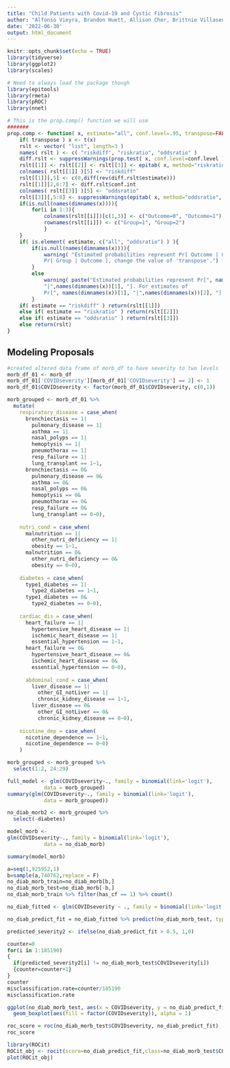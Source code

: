 ```yaml
---
title: "Child Patients with Covid-19 and Cystic Fibrosis"
author: "Alfonso Vieyra, Brandon Huett, Allison Cher, Brittnie Villasenor, Ernesto Collazo"
date: '2022-06-30'
output: html_document
---
```


```r
knitr::opts_chunk$set(echo = TRUE)
library(tidyverse)
library(ggplot2)
library(scales)

# Need to always load the package though
library(epitools)
library(rmeta)
library(pROC)
library(nnet)
```

```r
# This is the prop.comp() function we will use
#######
prop.comp <- function( x, estimate="all", conf.level=.95, transpose=FALSE ){
	if( transpose ) x <- t(x)
	rslt <- vector( "list", length=3 )
	names( rslt ) <- c( "riskdiff", "riskratio", "oddsratio" )
	diff.rslt <- suppressWarnings(prop.test( x, conf.level=conf.level ))
	rslt[[1]] <- rslt[[2]] <- rslt[[3]] <- epitab( x, method="riskratio", pvalue="chi2", conf.level=conf.level )$tab
	colnames( rslt[[1]] )[5] <- "riskdiff"
	rslt[[1]][,5] <- c(0,diff(rev(diff.rslt$estimate)))
	rslt[[1]][2,6:7] <- diff.rslt$conf.int
	colnames( rslt[[3]] )[5] <- "oddsratio"
	rslt[[3]][,5:8] <- suppressWarnings(epitab( x, method="oddsratio", pvalue="chi2", conf.level=conf.level )$tab[,5:8])
	if(is.null(names(dimnames(x)))){
		for(i in 1:3){
			colnames(rslt[[i]])[c(1,3)] <- c("Outcome=0", "Outcome=1")
			rownames(rslt[[i]]) <- c("Group=1", "Group=2")
			}
	}
	if( is.element( estimate, c("all", "oddsratio") ) ){ 
		if(is.null(names(dimnames(x)))){
			warning( "Estimated probabilities represent Pr[ Outcome | Group ]. For estimates of 
			Pr[ Group | Outcome ], change the value of 'transpose'.")
		}
		else
			warning( paste("Estimated probabilities represent Pr[", names(dimnames(x))[2], 
			"|",names(dimnames(x))[1], "]. For estimates of 
			Pr[", names(dimnames(x))[1], "|",names(dimnames(x))[2], "], change the value of 'transpose'.") )
		}
	if( estimate == "riskdiff" ) return(rslt[[1]])
	else if( estimate == "riskratio" ) return(rslt[[2]])
	else if( estimate == "oddsratio" ) return(rslt[[3]])
	else return(rslt)
}
```

## Modeling Proposals

```r
#created altered data frame of morb_df to have severity to two levels
morb_df_01 <- morb_df
morb_df_01['COVIDseverity'][morb_df_01['COVIDseverity'] == 2] <- 1
morb_df_01$COVIDseverity <- factor(morb_df_01$COVIDseverity, c(0,1))
```

```r
morb_grouped <- morb_df_01 %>% 
  mutate(
    respiratory_disease = case_when(
      bronchiectasis == 1|
        pulmonary_disease == 1|
        asthma == 1|
        nasal_polyps == 1|
        hemoptysis == 1|
        pneumothorax == 1|
        resp_failure == 1|
        lung_transplant == 1~1,
      bronchiectasis == 0&
        pulmonary_disease == 0&
        asthma == 0&
        nasal_polyps == 0&
        hemoptysis == 0&
        pneumothorax == 0&
        resp_failure == 0&
        lung_transplant == 0~0),
    
    nutri_cond = case_when(
      malnutrition == 1|
        other_nutri_deficiency == 1|
        obesity == 1~1,
      malnutrition == 0&
        other_nutri_deficiency == 0&
        obesity == 0~0),
    
    diabetes = case_when(
      type1_diabetes == 1|
        type2_diabetes == 1~1,
      type1_diabetes == 0&
        type2_diabetes == 0~0),
    
    cardiac_dis = case_when(
      heart_failure == 1|
        hypertensive_heart_disease == 1|
        ischemic_heart_disease == 1|
        essential_hypertension == 1~1,
      heart_failure == 0&
        hypertensive_heart_disease == 0&
        ischemic_heart_disease == 0&
        essential_hypertension == 0~0),
      
      abdominal_cond = case_when(
        liver_disease == 1|
          other_GI_notLiver == 1|
          chronic_kidney_disease == 1~1,
        liver_disease == 0&
          other_GI_notLiver == 0&
          chronic_kidney_disease == 0~0),
    
    nicotine_dep = case_when(
      nicotine_dependence == 1~1,
      nicotine_dependence == 0~0)
    )

morb_grouped <- morb_grouped %>%
  select(1:2, 24:29)
```

```r
full_model <- glm(COVIDseverity~., family = binomial(link='logit'), 
            data = morb_grouped)
summary(glm(COVIDseverity~., family = binomial(link='logit'), 
            data = morb_grouped))
```

```r
no_diab_morb2 <- morb_grouped %>%
  select(-diabetes)
```

```r
model_morb <-
glm(COVIDseverity~., family = binomial(link='logit'), 
            data = no_diab_morb)

summary(model_morb)
```
```r
a=seq(1,925952,1)
b=sample(a,740762,replace = F)
no_diab_morb_train=no_diab_morb[b,]
no_diab_morb_test=no_diab_morb[-b,]
no_diab_morb_train %>% filter(has_cf == 1) %>% count()
```

```r
no_diab_fitted <- glm(COVIDseverity ~ ., family = binomial(link='logit'), data = no_diab_morb_train)
```

```r
no_diab_predict_fit = no_diab_fitted %>% predict(no_diab_morb_test, type="response")
```

```r
predicted_severity2 <- ifelse(no_diab_predict_fit > 0.5, 1,0)
```

```r
counter=0
for(i in 1:185190)
{
  if(predicted_severity2[i] != no_diab_morb_test$COVIDseverity[i])
  {counter=counter+1}
}
counter
misclassification.rate=counter/185190
misclassification.rate
```

```r
ggplot(no_diab_morb_test, aes(x = COVIDseverity, y = no_diab_predict_fit)) +
  geom_boxplot(aes(fill = factor(COVIDseverity)), alpha = 1)
```

```r
roc_score = roc(no_diab_morb_test$COVIDseverity, no_diab_predict_fit)
roc_score

library(ROCit)
ROCit_obj <- rocit(score=no_diab_predict_fit,class=no_diab_morb_test$COVIDseverity)
plot(ROCit_obj)
```